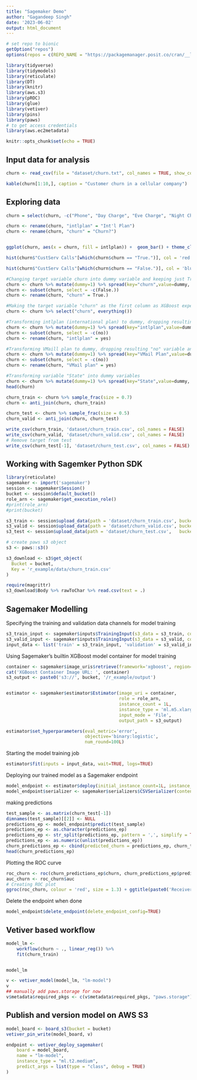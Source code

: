 ```yaml
---
title: "Sagemaker Demo"
author: "Gagandeep Singh"
date: '2023-06-02'
output: html_document
---
```


```r

# set repo to bionic
getOption("repos")
options(repos = c(REPO_NAME = "https://packagemanager.posit.co/cran/__linux__/bionic/latest"))

library(tidyverse)
library(tidymodels)
library(reticulate)
library(DT)
library(knitr)
library(aws.s3)
library(pROC)
library(glue)
library(vetiver)
library(pins)
library(paws)
# to get access credentials
library(aws.ec2metadata)

knitr::opts_chunk$set(echo = TRUE)

```

## Input data for analysis


```r

churn <- read_csv(file = "dataset/churn.txt", col_names = TRUE, show_col_types = FALSE)

kable(churn[1:10,], caption = "Customer churn in a cellular company")

```

## Exploring data


```r


churn = select(churn, -c("Phone", "Day Charge", "Eve Charge", "Night Charge", "Intl Charge"))

churn <- rename(churn, "intlplan" = "Int'l Plan")
churn <- rename(churn, "churn" = "Churn?")


ggplot(churn, aes(x = churn, fill = intlplan)) +  geom_bar() + theme_classic()

```

```r

hist(churn$"CustServ Calls"[which(churn$churn == "True.")], col = 'red', breaks = 15, ylim = c(0,600), main = "Churn = True", xlab = "Customer Service Calls")


```

```r

hist(churn$"CustServ Calls"[which(churn$churn == "False.")], col = 'blue', breaks = 15, ylim = c(0,600), main = "Churn = False", xlab = "Customer Service Calls")


```

```r

#Changing target variable churn into dummy variable and keeping just True column while dropping False
churn <- churn %>% mutate(dummy=1) %>% spread(key="churn",value=dummy, fill=0)
churn <- subset(churn, select = -c(False.))
churn <- rename(churn, "churn" = True.)

#Making the target variable "churn" as the first column as XGBoost expects the data to be in this format
churn <- churn %>% select("churn", everything())

#Transforming intlplan (international plan) to dummy, dropping resulting "no" variable and renaming "yes" using dplyr's rename method
churn <- churn %>% mutate(dummy=1) %>% spread(key="intlplan",value=dummy, fill=0)
churn <- subset(churn, select = -c(no))
churn <- rename(churn, "intlplan" = yes)

#Transforming VMaill plan to dummy, dropping resulting "no" variable and renaming "yes" using dplyr's rename method
churn <- churn %>% mutate(dummy=1) %>% spread(key="VMail Plan",value=dummy, fill=0)
churn <- subset(churn, select = -c(no))
churn <- rename(churn, "VMail plan" = yes)

#Transforming variable "State" into dummy variables
churn <- churn %>% mutate(dummy=1) %>% spread(key="State",value=dummy, fill=0)
head(churn)

```


```r

churn_train <- churn %>% sample_frac(size = 0.7)
churn <- anti_join(churn, churn_train)

churn_test <- churn %>% sample_frac(size = 0.5)
churn_valid <- anti_join(churn, churn_test)

write_csv(churn_train, 'dataset/churn_train.csv', col_names = FALSE)
write_csv(churn_valid, 'dataset/churn_valid.csv', col_names = FALSE)
# Remove target from test
write_csv(churn_test[-1], 'dataset/churn_test.csv', col_names = FALSE)


```

## Working with Sagemker Python SDK

```r

library(reticulate)
sagemaker <- import('sagemaker')
session <- sagemaker$Session()
bucket <- session$default_bucket()
role_arn <- sagemaker$get_execution_role()
#print(role_arn)
#print(bucket)

```


```r

s3_train <- session$upload_data(path = 'dataset/churn_train.csv', bucket = bucket, key_prefix = 'r_example/data')
s3_valid <- session$upload_data(path = 'dataset/churn_valid.csv', bucket = bucket, key_prefix = 'r_example/data')
s3_test <- session$upload_data(path = 'dataset/churn_test.csv',   bucket = bucket, key_prefix = 'r_example/data')

```


```r

# create paws s3 object
s3 <- paws::s3()

s3_download <- s3$get_object(
  Bucket = bucket,
  Key = 'r_example/data/churn_train.csv'
)

require(magrittr)
s3_download$Body %>% rawToChar %>% read.csv(text = .)


```



## Sagemaker Modelling

Specifying the training and validation data channels for model training

```r

s3_train_input <- sagemaker$inputs$TrainingInput(s3_data = s3_train, content_type = 'csv')
s3_valid_input <- sagemaker$inputs$TrainingInput(s3_data = s3_valid, content_type = 'csv')
input_data <- list('train' = s3_train_input, 'validation' = s3_valid_input)

```

Using Sagemaker's builtin XGBoost model container for model training

```r

container <- sagemaker$image_uris$retrieve(framework='xgboost', region= session$boto_region_name, version='latest')
cat('XGBoost Container Image URL: ', container)
s3_output <- paste0('s3://', bucket, '/r_example/output')


estimator <- sagemaker$estimator$Estimator(image_uri = container,
                                           role = role_arn,
                                           instance_count = 1L,
                                           instance_type = 'ml.m5.xlarge',
                                           input_mode = 'File',
                                           output_path = s3_output)

estimator$set_hyperparameters(eval_metric='error',
                              objective='binary:logistic',
                              num_round=100L)


```

Starting the model training job

```r

estimator$fit(inputs = input_data, wait=TRUE, logs=TRUE)

```

Deploying our trained model as a Sagemaker endpoint 

```r

model_endpoint <- estimator$deploy(initial_instance_count=1L, instance_type='ml.m4.xlarge')
model_endpoint$serializer <- sagemaker$serializers$CSVSerializer(content_type='text/csv')

```

making predictions

```r

test_sample <- as.matrix(churn_test[-1])
dimnames(test_sample)[[2]] <- NULL
predictions_ep <- model_endpoint$predict(test_sample)
predictions_ep <- as.character(predictions_ep)
predictions_ep <- str_split(predictions_ep, pattern = ',', simplify = TRUE)
predictions_ep <- as.numeric(unlist(predictions_ep))
churn_predictions_ep <- cbind(predicted_churn = predictions_ep, churn_test)
head(churn_predictions_ep)

```

Plotting the ROC curve

```r

roc_churn <- roc(churn_predictions_ep$churn, churn_predictions_ep$predicted_churn)
auc_churn <- roc_churn$auc
# Creating ROC plot
ggroc(roc_churn, colour = 'red', size = 1.3) + ggtitle(paste0('Receiver Operating Characteristics (ROC) Curve ', '(AUC = ', round(auc_churn, digits = 3), ')'))

```

Delete the endpoint when done

```r

model_endpoint$delete_endpoint(delete_endpoint_config=TRUE)

```

## Vetiver based workflow

```r

model_lm <-
    workflow(churn ~ ., linear_reg()) %>%
    fit(churn_train)


model_lm

```

```r

v <- vetiver_model(model_lm, "lm-model")
v
## manually add paws.storage for now
v$metadata$required_pkgs <- c(v$metadata$required_pkgs, "paws.storage")

```

## Publish and version model on AWS S3

```r

model_board <- board_s3(bucket = bucket)
vetiver_pin_write(model_board, v)

```


```r
endpoint <- vetiver_deploy_sagemaker(
    board = model_board,
    name = "lm-model",
    instance_type = "ml.t2.medium",
    predict_args = list(type = "class", debug = TRUE)
)

```


